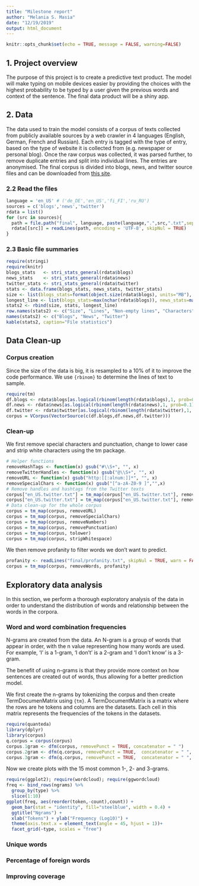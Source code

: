 ```yaml
---
title: "Milestone report"
author: "Melania S. Masia"
date: "12/19/2019"
output: html_document
---
```


```r
knitr::opts_chunk$set(echo = TRUE, message = FALSE, warning=FALSE)
```

## 1. Project overview
The purpose of this project is to create a predictive text product. The model will make typing on mobile devices easier by providing the choices with the highest probability to be typed by a user given the previous words and context of the sentence. The final data product will be a shiny app.

## 2. Data
The data used to train the model consists of a corpus of texts collected from publicly available sources by a web crawler in 4 languages (English, German, French and Russian). Each entry is tagged with the type of entry, based on the type of website it is collected from (e.g. newspaper or personal blog). Once the raw corpus was collected, it was parsed further, to remove duplicate entries and split into individual lines. The entries are anonymised. The final corpus is divided into blogs, news, and twitter source files and can be downloaded from [this site](https://web-beta.archive.org/web/20160930083655/http://www.corpora.heliohost.org/aboutcorpus.html).

### 2.2 Read the files

```r
language = 'en_US' # ('de_DE','en_US','fi_FI','ru_RU')
sources = c('blogs','news','twitter')
rdata = list()
for (src in sources){
  path = file.path("final", language, paste(language,".",src,".txt",sep = "") )
  rdata[[src]] = readLines(path, encoding = 'UTF-8', skipNul = TRUE)
}
```

### 2.3 Basic file summaries
```r
require(stringi)
require(knitr)
blogs_stats   <- stri_stats_general(rdata$blogs)
news_stats    <- stri_stats_general(rdata$news)
twitter_stats <- stri_stats_general(rdata$twitter)
stats <- data.frame(blogs_stats, news_stats, twitter_stats)
size <- list(blogs_stats=format(object.size(rdata$blogs), units="MB"), news_stats=format(object.size(rdata$news), units="MB"), twitter_stats=format(object.size(rdata$twitter), units="MB"))
longest_line <- list(blogs_stats=max(nchar(rdata$blogs)), news_stats=max(nchar(rdata$news)), twitter_stats=max(nchar(rdata$twitter)))
stats2 <- rbind(size, stats, longest_line)
row.names(stats2) <- c("Size", "Lines", "Non-empty lines", "Characters", "Non-white Characters", "Longest Line")
names(stats2) <- c("Blogs", "News", "Twitter")
kable(stats2, caption="File statistics")
```

## Data Clean-up
### Corpus creation
Since the size of the data is big, it is resampled to a 10% of it to improve the code performance. We use `{rbinom}` to determine the lines of text to sample.

```r
require(tm)
df.blogs <- rdata$blogs[as.logical(rbinom(length(rdata$blogs),1, prob=0.1))]
df.news <- rdata$news[as.logical(rbinom(length(rdata$news),1, prob=0.1))]
df.twitter <- rdata$twitter[as.logical(rbinom(length(rdata$twitter),1, prob=0.1))]
corpus = VCorpus(VectorSource(c(df.blogs,df.news,df.twitter)))
```

### Clean-up
We first remove special characters and punctuation, change to lower case and strip white characters using the tm package.

```r
# Helper functions
removeHashTags <- function(x) gsub("#\\S+", "", x)
removeTwitterHandles <- function(x) gsub("@\\S+", "", x)
removeURL <- function(x) gsub("http:[[:alnum:]]*", "", x)
removeSpecialChars <- function(x) gsub("[^a-zA-Z0-9 ]","",x)
# Remove handles and hashtags from the Twitter texts
corpus["en_US.twitter.txt"] = tm_map(corpus["en_US.twitter.txt"], removeHashTags)
corpus["en_US.twitter.txt"] = tm_map(corpus["en_US.twitter.txt"], removeTwitterHandles)
# Data clean-up for the whole corpus
corpus = tm_map(corpus, removeURL)
corpus = tm_map(corpus, removeSpecialChars)
corpus = tm_map(corpus, removeNumbers)
corpus = tm_map(corpus, removePunctuation)
corpus = tm_map(corpus, tolower)
corpus = tm_map(corpus, stripWhitespace)
```

We then remove profanity to filter words we don't want to predict.

```r
profanity <- readLines("final/profanity.txt", skipNul = TRUE, warn = FALSE)
corpus = tm_map(corpus, removeWords, profanity)
```

## Exploratory data analysis
In this section, we perform a thorough exploratory analysis of the data in order to understand the distribution of words and relationship between the words in the corpora.

### Word and word combination frequencies
N-grams are created from the data. An N-gram is a group of words that appear in order, with the n value representing how many words are used. For example, 'I' is a 1-gram, 'I don't' is a 2-gram and 'I don't know' is a 3-gram.

The benefit of using n-grams is that they provide more context on how sentences are created out of words, thus allowing for a better prediction model.

We first create the n-grams by tokenizing the corpus and then create TermDocumenMatrix using `{tm}`. A TermDocumentMatrix is a matrix where the rows are he tokens and columns are the datasets. Each cell in this matrix represents the frequencies of the tokens in the datasets.

```r
require(quanteda)
library(dplyr)
library(corpus)
q.corpus = corpus(corpus)
corpus.1gram <- dfm(corpus, removePunct = TRUE, concatenator = " ")
corpus.2gram <- dfm(q.corpus, removePunct = TRUE,  concatenator = " ", ngrams = 2)
corpus.3gram <- dfm(q.corpus, removePunct = TRUE,  concatenator = " ", ngrams = 3)
```

Now we create plots with the 15 most common 1-, 2- and 3-grams.

```r
require(ggplot2); require(wordcloud); require(ggwordcloud)
freq <- bind_rows(ngrams) %>%
  group_by(type) %>%
  slice(1:10)
ggplot(freq, aes(reorder(token,-count),count)) +
  geom_bar(stat = "identity", fill="steelblue", width = 0.4) +
  ggtitle("Ngrams") +
  xlab("Tokens") + ylab("Frequency (Log10)") +
  theme(axis.text.x = element_text(angle = 45, hjust = 1))+
  facet_grid(~type, scales = "free")
```

### Unique words


### Percentage of foreign words

### Improving coverage